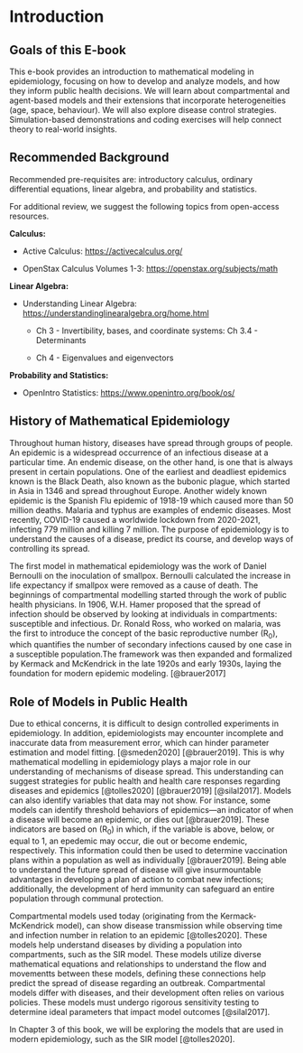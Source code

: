# Introduction

## Goals of this E-book {#sec:goal}

This e-book provides an introduction to mathematical modeling in epidemiology, focusing on how to develop and analyze models, and how they inform public health decisions. We will learn about compartmental and agent-based models and their extensions that incorporate heterogeneities (age, space, behaviour). We will also explore disease control strategies. Simulation-based demonstrations and coding exercises will help connect theory to real-world insights.

## Recommended Background

Recommended pre-requisites are: introductory calculus, ordinary differential equations, linear algebra, and probability and statistics. 

For additional review, we suggest the following topics from open-access resources. 

**Calculus:** 

- Active Calculus: <https://activecalculus.org/>

- OpenStax Calculus Volumes 1-3: <https://openstax.org/subjects/math>

**Linear Algebra:** 

- Understanding Linear Algebra: <https://understandinglinearalgebra.org/home.html>

    - Ch 3 - Invertibility, bases, and coordinate systems: Ch 3.4 - Determinants

    - Ch 4 - Eigenvalues and eigenvectors

**Probability and Statistics:** 

- OpenIntro Statistics: <https://www.openintro.org/book/os/>


## History of Mathematical Epidemiology

Throughout human history, diseases have spread through groups of people. An epidemic is a widespread occurrence of an infectious disease at a particular time. An endemic disease, on the other hand, is one that is always present in certain populations. One of the earliest and deadliest epidemics known is the Black Death, also known as the bubonic plague, which started in Asia in 1346 and spread throughout Europe. Another widely known epidemic is the Spanish Flu epidemic of 1918-19 which caused more than 50 million deaths. Malaria and typhus are examples of endemic diseases. Most recently, COVID-19 caused a worldwide lockdown from 2020-2021, infecting 779 million and killing 7 million. The purpose of epidemiology is to understand the causes of a disease, predict its course, and develop ways of controlling its spread.

The first model in mathematical epidemiology was the work of Daniel Bernoulli on the inoculation of smallpox. Bernoulli calculated the increase in life expectancy if smallpox were removed as a cause of death. The beginnings of compartmental modelling started through the work of public health physicians. In 1906, W.H. Hamer proposed that the spread of infection should be observed by looking at individuals in compartments: susceptible and infectious. Dr. Ronald Ross, who worked on malaria, was the first to introduce the concept of the basic reproductive number (R~0~), which quantifies the number of secondary infections caused by one case in a susceptible population.The framework was then expanded and formalized by Kermack and McKendrick in the late 1920s and early 1930s, laying the foundation for modern epidemic modeling. [@brauer2017]

## Role of Models in Public Health

Due to ethical concerns, it is difficult to design controlled experiments in epidemiology. In addition, epidemiologists may encounter incomplete and inaccurate data from measurement error, which can hinder parameter estimation and model fitting. [@smeden2020] [@brauer2019]. This is why mathematical modelling in epidemiology plays a major role in our understanding of mechanisms of disease spread. This understanding can suggest strategies for public health and health care responses regarding diseases and epidemics [@tolles2020] [@brauer2019] [@silal2017]. Models can also identify variables that data may not show. For instance, some models can identify threshold behaviors of epidemics—an indicator of when a disease will become an epidemic, or dies out [@brauer2019]. These indicators are based on (R~0~) in which, if the variable is above, below, or equal to 1, an epedemic may occur, die out or become endemic, respectively. This information could then be used to determine vaccination plans within a population as well as individually [@brauer2019]. Being able to understand the future spread of disease will give insurmountable advantages in developing a plan of action to combat new infections; additionally, the development of herd immunity can safeguard an entire population through communal protection.

Compartmental models used today (originating from the Kermack-McKendrick model), can show disease transmission while observing time and infection number in relation to an epidemic [@tolles2020]. These models help understand diseases by dividing a population into compartments, such as the SIR model. These models utilize diverse mathematical equations and relationships to understand the flow and movementts between these models, defining these connections help predict the spread of disease regarding an outbreak. Compartmental models differ with diseases, and their development often relies on various policies. These models must undergo rigorous sensitivity testing to determine ideal parameters that impact model outcomes [@silal2017].

In Chapter 3 of this book, we will be exploring the models that are used in modern epidemiology, such as the SIR model [@tolles2020].